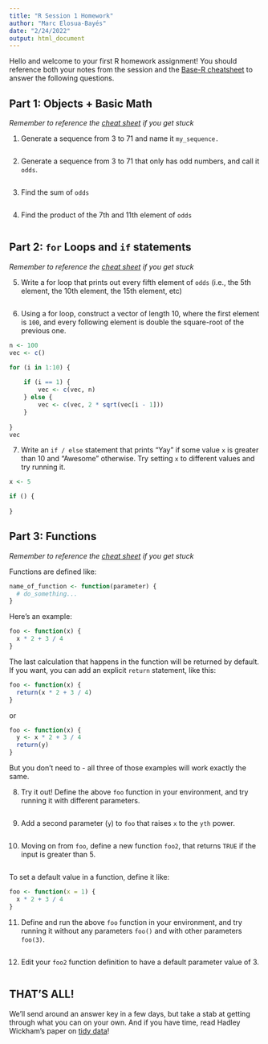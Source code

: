 ```yaml
---
title: "R Session 1 Homework"
author: "Marc Elosua-Bayés"
date: "2/24/2022"
output: html_document
---
```


Hello and welcome to your first R homework assignment! You should reference both
your notes from the session and the [Base-R cheatsheet](https://github.com/rstudio/cheatsheets/blob/main/base-r.pdf) 
to answer the following questions.

## Part 1: Objects + Basic Math
*Remember to reference the [cheat sheet](https://github.com/rstudio/cheatsheets/blob/main/base-r.pdf)
 if you get stuck*  
 
1. Generate a sequence from 3 to 71 and name it `my_sequence.`  
```r

```

2. Generate a sequence from 3 to 71 that only has odd numbers, and call it `odds`.  
```r

```

3. Find the sum of `odds`  
```r

```

4. Find the product of the 7th and 11th element of `odds`  
```r

```

## Part 2: `for` Loops and `if` statements
*Remember to reference the [cheat sheet](https://github.com/rstudio/cheatsheets/blob/main/base-r.pdf)
if you get stuck*  
 
5. Write a for loop that prints out every fifth element of `odds` (i.e., the 
5th element, the 10th element, the 15th element, etc)
```r

```

6. Using a for loop, construct a vector of length 10, where the first element 
is `100`, and every following element is double the square-root of the previous 
one.
```r
n <- 100
vec <- c()

for (i in 1:10) {
    
    if (i == 1) {
        vec <- c(vec, n)
    } else {
        vec <- c(vec, 2 * sqrt(vec[i - 1]))
    }
   
}
vec
```

7. Write an `if / else` statement that prints "Yay" if some value `x` is 
greater than 10 and "Awesome" otherwise. Try setting `x` to 
different values and try running it.
```r
x <- 5

if () {
    
}
```

## Part 3: Functions
*Remember to reference the [cheat sheet](https://github.com/rstudio/cheatsheets/blob/main/base-r.pdf)
 if you get stuck*  
 
Functions are defined like:
```r
name_of_function <- function(parameter) {
  # do_something...
}
```

Here's an example:
```r
foo <- function(x) {
  x * 2 + 3 / 4
}
```

The last calculation that happens in the function will be returned by default. 
If you want, you can add an explicit `return` statement, like this:

```r
foo <- function(x) {
  return(x * 2 + 3 / 4)
}
```
or
```r
foo <- function(x) {
  y <- x * 2 + 3 / 4
  return(y)
}
```
But you don't need to - all three of those examples will work exactly the same.

8. Try it out! Define the above `foo` function in your environment, and try 
running it with different parameters.
```r

```

9. Add a second parameter (`y`) to `foo` that raises `x` to the `yth` power.
```r

```

10. Moving on from `foo`, define a new function `foo2`, that returns `TRUE` if 
the input is greater than 5.
```r

```

To set a default value in a function, define it like:
```r
foo <- function(x = 1) {
  x * 2 + 3 / 4
}
```

11. Define and run the above `foo` function in your environment, and try running
it without any parameters `foo()` and with other parameters `foo(3)`.
```r

```

12. Edit your `foo2` function definition to have a default parameter value of 3.
```r

```

## THAT'S ALL!

We'll send around an answer key in a few days, but take a stab at getting through
 what you can on your own. And if you have time, read Hadley Wickham's paper 
 on [tidy data](https://cran.r-project.org/web/packages/tidyr/vignettes/tidy-data.html)!